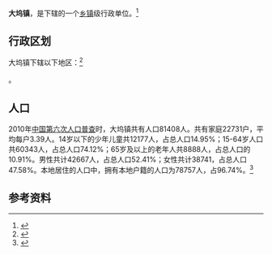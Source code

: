 {{中国乡级行政区|37/04/81/103/000}}

'''大坞镇'''，是{{PRC admin/fullname|37/04/81/103/000|3}}下辖的一个[[乡镇|乡镇]]级行政单位。<ref>{{PRC admin/ref sgc|{{PRC admin/parent|37/04/81/103/000}}}}</ref>

== 行政区划 ==

大坞镇下辖以下地区：<ref>{{PRC admin/ref sgc|37/04/81/103/000}}</ref>

{{PRC admin/children|37/04/81/103/000}}。
== 人口 ==

2010年[[中国第六次人口普查|中国第六次人口普查]]时，大坞镇共有人口81408人。共有家庭22731户，平均每户3.39人。14岁以下的少年儿童共12177人，占总人口14.95%；15-64岁人口共60343人，占总人口74.12%；65岁及以上的老年人共8888人，占总人口的10.91%。男性共计42667人，占总人口52.41%；女性共计38741，占总人口47.58%。本地居住的人口中，拥有本地户籍的人口为78757人，占96.74%。<ref name="人口普查2010">{{cite web| url =http://www.yearbookchina.com/navipage-n2013030152000017.html| title =《中国2010年人口普查分乡、镇、街道资料》| author =中国国务院人口普查办公室、中国国家统计局人口就业统计司等| year =2010| website =统计年鉴分享平台| page =表15 山东省乡、镇、街道人口| format =收费| access-date =2018-07-19| archive-url =https://web.archive.org/web/20180719084356/http://www.yearbookchina.com/navipage-n2013030152000017.html| archive-date =2018-07-19| dead-url =yes}}</ref>

== 参考资料 ==

{{reflist}}

{{行政区划小作品}}
{{PRC admin/navcat|37/04/81/103/000}}